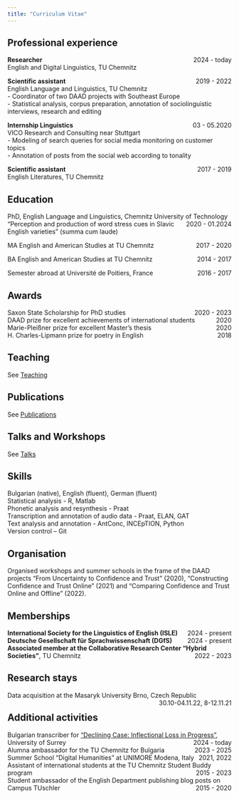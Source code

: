 ```yaml
---
title: "Curriculum Vitae"
---
```


## Professional experience
**Researcher** [2024 - today]{style="float:right"}<br>
 English and Digital Linguistics, TU Chemnitz<br>

**Scientific assistant** [2019 - 2022]{style="float:right"}<br>
 English Language and Linguistics, TU Chemnitz<br>
 - Coordinator of two DAAD projects with Southeast Europe<br>
 - Statistical analysis, corpus preparation, annotation of sociolinguistic interviews, research and editing
<br>

**Internship Linguistics** [03 - 05.2020]{style="float:right"}<br>
 VICO Research and Consulting near Stuttgart<br>
 - Modeling of search queries for social media monitoring on customer topics<br>
 - Annotation of posts from the social web according to tonality
<br>

**Scientific assistant** [2017 - 2019]{style="float:right"}<br>
 English Literatures, TU Chemnitz
<br>

## Education

PhD, English Language and Linguistics, Chemnitz University of Technology [2020 - 01.2024]{style="float:right"}<br> 
"Perception and production of word stress cues in Slavic English varieties" (summa cum laude)

MA English and American Studies at TU Chemnitz [2017 - 2020]{style="float:right"}<br>

BA English and American Studies at TU Chemnitz [2014 - 2017]{style="float:right"}<br>

Semester abroad at Université de Poitiers, France [2016 - 2017]{style="float:right"}<br>

## Awards

Saxon State Scholarship for PhD studies [2020 - 2023]{style="float:right"}<br>
DAAD prize for excellent achievements of international students [2020]{style="float:right"}<br>
Marie-Pleißner prize for excellent Master’s thesis [2020]{style="float:right"}<br>
H. Charles-Lipmann prize for poetry in English [2018]{style="float:right"}<br>

## Teaching

See [Teaching](https://mbisivan.github.io/pages/teaching.html)

## Publications

See [Publications](https://mbisivan.github.io/pages/publications.html)

## Talks and Workshops

See [Talks](https://mbisivan.github.io/pages/presentations.html)

## Skills
Bulgarian (native), English (fluent), German (fluent)<br>
Statistical analysis - R, Matlab<br>
Phonetic analysis and resynthesis - Praat<br>
Transcription and annotation of audio data - Praat, ELAN, GAT<br>
Text analysis and annotation - AntConc, INCEpTION, Python<br>
Version control -- Git 


## Organisation
Organised workshops and summer schools in the frame of the DAAD projects "From Uncertainty to Confidence and Trust" (2020),  "Constructing Confidence and Trust Online" (2021) and "Comparing Confidence and Trust Online and Offline" (2022).

## Memberships

**International Society for the Linguistics of English (ISLE)** [2024 - present]{style="float:right"}<br>
**Deutsche Gesellschaft für Sprachwissenschaft (DGfS)** [2024 - present]{style="float:right"}<br>
**Associated member at the Collaborative Research Center "Hybrid Societies"**, TU Chemnitz [2022 - 2023]{style="float:right"}<br>

## Research stays
Data acquisition at the Masaryk University Brno, Czech Republic [30.10-04.11.22, 8-12.11.21]{style="float:right"}<br>


## Additional activities
Bulgarian transcriber for ["Declining Case: Inflectional Loss in Progress"](https://www.smg.surrey.ac.uk/projects/declining-case-inflectional-loss-in-progress/),
University of Surrey [2024 - today]{style="float:right"}<br>
Alumna ambassador for the TU Chemnitz for Bulgaria [2023 - 2025]{style="float:right"}<br>
Summer School "Digital Humanities" at UNIMORE Modena, Italy [2021, 2022]{style="float:right"}<br>
Assistant of international students at the TU Chemnitz Student Buddy program [2015 - 2023]{style="float:right"}<br>
Student ambassador of the English Department publishing blog posts on Campus TUschler [2015 - 2020]{style="float:right"}<br>

\vfill





